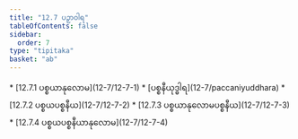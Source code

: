 ```yaml
---
title: "12.7 ပဉှာဝါရ"
tableOfContents: false
sidebar:
  order: 7
type: "tipitaka"
basket: "ab"
---
```



<DynamicBreadcrumb />



<TableOfContents>
* [12.7.1 ပစ္စယာနုလောမ](12-7/12-7-1)
* [ပစ္စနီယုဒ္ဓါရ](12-7/paccaniyuddhara)
* [12.7.2 ပစ္စယပစ္စနီယ](12-7/12-7-2)
* [12.7.3 ပစ္စယာနုလောမပစ္စနီယ](12-7/12-7-3)
* [12.7.4 ပစ္စယပစ္စနီယာနုလောမ](12-7/12-7-4)
</TableOfContents>